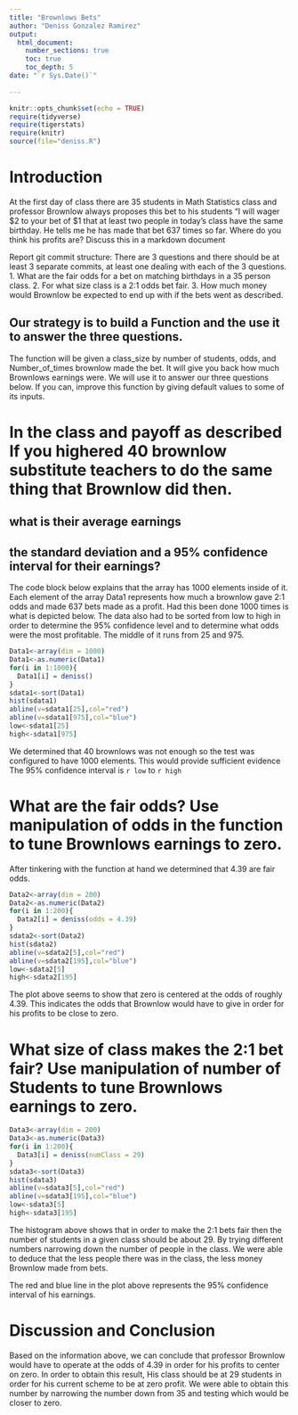 ```yaml
---
title: "Brownlows Bets"
author: "Deniss Gonzalez Ramirez"
output: 
  html_document:
    number_sections: true
    toc: true
    toc_depth: 5
date: "`r Sys.Date()`"    
    
---
```

```r
knitr::opts_chunk$set(echo = TRUE)
require(tidyverse)
require(tigerstats)
require(knitr)
source(file="deniss.R")
```


<!-- We recommend you use git branches -- create a separate branch for each major section i.e. Introduction, Methods, Results, Inferential Results, and Discussion and Conclusions - leave the YAML block untouched until the final merge where you put in your own name !-->

# Introduction

<!--In this section you explain what you are trying to show.  Where did the data come from?  What is the research or other question you are trying to answer?!-->

 At the first day of class there are 35 students in Math Statistics class and professor Brownlow always proposes this bet to his students "I will wager $2 to your bet of $1 that at least two people in today's class have  the same birthday.  He tells me he has made that bet 637 times so far. Where do you think his profits are? Discuss this in a markdown document
 
Report git commit structure:
There are 3 questions and there should be at least 3 separate commits, at least one dealing with each of the 3 questions.
1. What are the fair odds for a bet on matching birthdays in a 35 person class.
2. For what size class is a 2:1 odds bet fair.
3. How much money would Brownlow be expected to end up with if the bets went as described.

## Our strategy is to build a Function and the use it to answer the three questions. 

The function will be given a class_size by number of students, odds, and Number_of_times brownlow made the bet.  It will give you back how much Brownlows earnings were. We will use it to answer our three questions below. If you can, improve this function by giving default values to some of its inputs. 

# In the class and payoff as described  If you highered 40 brownlow substitute teachers to do the same thing that Brownlow did then.
## what is their average earnings
## the standard deviation and a 95% confidence interval for their earnings?
  
<!--Explain and display your method of coming up with a 95% confidence interval of  professor Brownlows winnings (or losings)-->

The code block below explains that the array has 1000 elements inside of it. Each element of the array Data1 represents how much a brownlow gave 2:1 odds and made 637 bets made as a profit. Had this been done 1000 times is what is depicted below. The data also had to be sorted from low to high in order to determine the 95% confidence level and to determine what odds were the most profitable. The middle of it runs from 25 and 975.

```r
Data1<-array(dim = 1000)
Data1<-as.numeric(Data1)
for(i in 1:1000){
  Data1[i] = deniss()
}
sdata1<-sort(Data1)
hist(sdata1)
abline(v=sdata1[25],col="red")
abline(v=sdata1[975],col="blue")
low<-sdata1[25]
high<-sdata1[975]

```

We determined that 40 brownlows was not enough so the test was configured to have 1000 elements. This would provide sufficient evidence
The 95% confidence interval is `r low` to `r high`

# What are the fair odds? Use manipulation of odds in the function to tune Brownlows earnings to zero. 


<!--Decide on your methods:  In this section explain the approach you will take to attack the issue --- how will you decide on a likely estimate of professor Brownlow's earnings or losses after 637 bets. Also explain how you construct a 95% confidence interval about your estimate of his winnings !-->

After tinkering with the function at hand we determined that 4.39 are fair odds.

```r
Data2<-array(dim = 200)
Data2<-as.numeric(Data2)
for(i in 1:200){
  Data2[i] = deniss(odds = 4.39)
}
sdata2<-sort(Data2)
hist(sdata2)
abline(v=sdata2[5],col="red")
abline(v=sdata2[195],col="blue")
low<-sdata2[5]
high<-sdata2[195]

```

The plot above seems to show that zero is centered at the odds of roughly 4.39. This indicates the odds that Brownlow would have to give in order for his profits to be close to zero.

# What size of class makes the 2:1 bet fair?  Use manipulation of number of Students to tune Brownlows earnings to zero.

<!--Explain and display the results of your method of coming up with the estimate of professor Brownlows betting profits!-->

```r
Data3<-array(dim = 200)
Data3<-as.numeric(Data3)
for(i in 1:200){
  Data3[i] = deniss(numClass = 29)
}
sdata3<-sort(Data3)
hist(sdata3)
abline(v=sdata3[5],col="red")
abline(v=sdata3[195],col="blue")
low<-sdata3[5]
high<-sdata3[195]

```

The histogram above shows that in order to make the 2:1 bets fair then the number of students in a given class should be about 29. By trying different numbers narrowing down the number of people in the class. We were able to deduce that the less people there was in the class, the less money Brownlow made from bets.

The red and blue line in the plot above represents the 95% confidence interval of his earnings.



# Discussion and Conclusion

<!--Discussion and conclusion here.  If professor Brownlow is consistantly making or losing money how could he change his payout so that his profits center on zero?  Also discuss what size his class should be in order to have his current scheme balance at zero profit.!-->

Based on the information above, we can conclude that professor Brownlow would have to operate at the odds of 4.39 in order for his profits to center on zero. In order to obtain this result, His class should be at 29 students in order for his current scheme to be at zero profit. We were able to obtain this number by narrowing the number down from 35 and testing which would be closer to zero.
